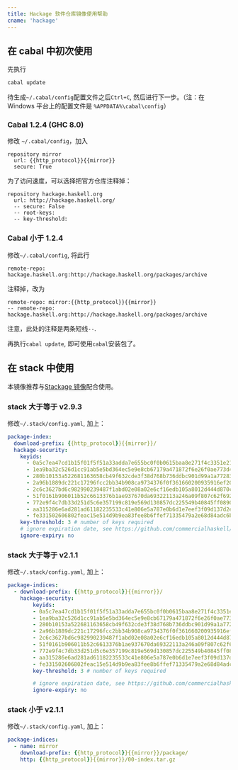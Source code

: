 ```yaml
---
title: Hackage 软件仓库镜像使用帮助
cname: 'hackage'
---
```


## 在 cabal 中初次使用

先执行

```bash
cabal update
```

待生成`~/.cabal/config`配置文件之后`Ctrl+C`, 然后进行下一步。（注：在 Windows 平台上的配置文件是 `%APPDATA%\cabal\config`）

### Cabal 1.2.4 (GHC 8.0)

修改 `~/.cabal/config`，加入

<CodeBlock>

```
repository mirror
  url: {{http_protocol}}{{mirror}}
  secure: True
```

</CodeBlock>

为了访问速度，可以选择把官方仓库注释掉：

```
repository hackage.haskell.org
  url: http://hackage.haskell.org/
  -- secure: False
  -- root-keys:
  -- key-threshold:
```

### Cabal 小于 1.2.4

修改`~/.cabal/config`, 将此行

```
remote-repo: hackage.haskell.org:http://hackage.haskell.org/packages/archive
```

注释掉，改为

<CodeBlock>

```
remote-repo: mirror:{{http_protocol}}{{mirror}}
-- remote-repo: hackage.haskell.org:http://hackage.haskell.org/packages/archive
```

</CodeBlock>

注意，此处的注释是两条短线`--`.

再执行`cabal update`, 即可使用`cabal`安装包了。

## 在 stack 中使用

本镜像推荐与[Stackage 镜像](/stackage/)配合使用。

### stack 大于等于 v2.9.3

修改`~/.stack/config.yaml`, 加上：

<CodeBlock>

```yaml
package-index:
  download-prefix: {{http_protocol}}{{mirror}}/
  hackage-security:
    keyids:
      - 0a5c7ea47cd1b15f01f5f51a33adda7e655bc0f0b0615baa8e271f4c3351e21d
      - 1ea9ba32c526d1cc91ab5e5bd364ec5e9e8cb67179a471872f6e26f0ae773d42
      - 280b10153a522681163658cb49f632cde3f38d768b736ddbc901d99a1a772833
      - 2a96b1889dc221c17296fcc2bb34b908ca9734376f0f361660200935916ef201
      - 2c6c3627bd6c982990239487f1abd02e08a02e6cf16edb105a8012d444d870c3
      - 51f0161b906011b52c6613376b1ae937670da69322113a246a09f807c62f6921
      - 772e9f4c7db33d251d5c6e357199c819e569d130857dc225549b40845ff0890d
      - aa315286e6ad281ad61182235533c41e806e5a787e0b6d1e7eef3f09d137d2e9
      - fe331502606802feac15e514d9b9ea83fee8b6ffef71335479a2e68d84adc6b0
    key-threshold: 3 # number of keys required
    # ignore expiration date, see https://github.com/commercialhaskell/stack/pull/4614
    ignore-expiry: no
```

</CodeBlock>

### stack 大于等于 v2.1.1

修改`~/.stack/config.yaml`, 加上：

<CodeBlock>

```yaml
package-indices:
  - download-prefix: {{http_protocol}}{{mirror}}/
    hackage-security:
        keyids:
        - 0a5c7ea47cd1b15f01f5f51a33adda7e655bc0f0b0615baa8e271f4c3351e21d
        - 1ea9ba32c526d1cc91ab5e5bd364ec5e9e8cb67179a471872f6e26f0ae773d42
        - 280b10153a522681163658cb49f632cde3f38d768b736ddbc901d99a1a772833
        - 2a96b1889dc221c17296fcc2bb34b908ca9734376f0f361660200935916ef201
        - 2c6c3627bd6c982990239487f1abd02e08a02e6cf16edb105a8012d444d870c3
        - 51f0161b906011b52c6613376b1ae937670da69322113a246a09f807c62f6921
        - 772e9f4c7db33d251d5c6e357199c819e569d130857dc225549b40845ff0890d
        - aa315286e6ad281ad61182235533c41e806e5a787e0b6d1e7eef3f09d137d2e9
        - fe331502606802feac15e514d9b9ea83fee8b6ffef71335479a2e68d84adc6b0
        key-threshold: 3 # number of keys required

        # ignore expiration date, see https://github.com/commercialhaskell/stack/pull/4614
        ignore-expiry: no
```

</CodeBlock>

### stack 小于 v2.1.1

修改`~/.stack/config.yaml`, 加上：

<CodeBlock>

```yaml
package-indices:
  - name: mirror
    download-prefix: {{http_protocol}}{{mirror}}/package/
    http: {{http_protocol}}{{mirror}}/00-index.tar.gz
```

</CodeBlock>
